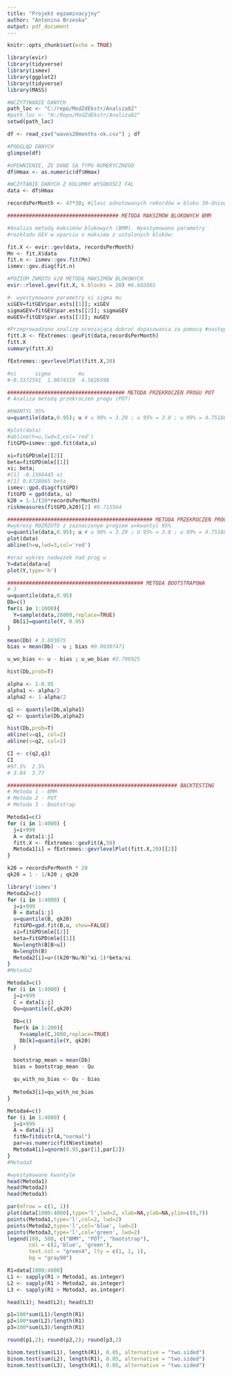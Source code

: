 ```yaml
---
title: "Projekt egzaminacyjny"
author: "Antonina Brzeska"
output: pdf_document
---
```


```r
knitr::opts_chunk$set(echo = TRUE)
```


```r
library(evir)
library(tidyverse)
library(ismev)
library(ggplot2)
library(tidyverse)
library(MASS)
```



```r

#WCZYTYWANIE DANYCH
path_loc <- "C:/repo/ModZdEkstr/Analiza02"
#path_loc <- "H:/Repo/ModZdEkstr/Analiza02"
setwd(path_loc)

df <- read_csv("waves20months-ok.csv") ; df

#PODGLĄD DANYCH
glimpse(df)

#UPEWNIENIE, ŻE DANE SĄ TYPU NUMERYCZNEGO
df$Hmax <- as.numeric(df$Hmax)

#WCZYTANIE DANYCH Z KOLUMNY WYSOKOŚCI FAL
data <- df$Hmax

recordsPerMonth <- 47*30; #ilosc odnotowanych rekordów w bloku 30-dniowym


```

```r
#################################### METODA MAKSIMÓW BLOKOWYCH BMM

#Analiza metodą maksimów blokowych (BMM). Wyestymowano parametry
#rozkładu GEV w oparciu o maksima z ustalonych bloków:

fit.X <- evir::gev(data, recordsPerMonth)
Mn <- fit.X$data 
fit.n <- ismev::gev.fit(Mn)
ismev::gev.diag(fit.n)

#POZIOM ZWROTU k20 METODĄ MAKSIMÓW BLOKOWYCH
evir::rlevel.gev(fit.X, k.blocks = 20) #6.602865

#- wyestymowane parametry xi sigma mu
xiGEV=fitGEV$par.ests[[1]]; xiGEV
sigmaGEV=fitGEV$par.ests[[2]]; sigmaGEV
muGEV=fitGEV$par.ests[[3]]; muGEV

#Przeprowadzono analizę oceniającą dobroć dopasowania za pomocą #następujących wykresów diagnostycznych:
fitt.X <- fExtremes::gevFit(data,recordsPerMonth)
fitt.X
summary(fitt.X)

fExtremes::gevrlevelPlot(fitt.X,20) 

#xi      sigma         mu 
#-0.3372591  1.0874319  4.5626598
```


```r
###################################### METODA PRZEKROCZEŃ PROGU POT
# Analiza metodą przekroczeń progu (POT)

#KWANTYL 95%
u=quantile(data,0.95); u # u 90% = 3.29 ; u 95% = 3.8 ; u 99% = 4.75188

#plot(data)
#abline(h=u,lwd=3,col='red')   
fitGPD=ismev::gpd.fit(data,u)

xi=fitGPD$mle[[2]]
beta=fitGPD$mle[[1]]
xi; beta;
#[1] -0.1566445 xi
#[1] 0.6728065 beta
ismev::gpd.diag(fitGPD)
fitGPD = gpd(data, u)
k20 = 1-1/(20*recordsPerMonth)
riskmeasures(fitGPD,k20)[2] #6.715564

```

```r
############################################### METODA PRZEKROCZEŃ PROGU POT
#wykresy ROZRZUTU z zaznaczonym progiem u=kwantyl 95%
u=quantile(data,0.95); u # u 90% = 3.29 ; U 95% = 3.8 ; u 99% = 4.75188
plot(data)
abline(h=u,lwd=3,col='red')   

#oraz wykres nadwyzek nad prog u
Y=data[data>u]
plot(Y,type='h')

```

```r
############################################ METODA BOOTSTRAPOWA
# 3
u=quantile(data,0.95)
Db=c()
for(i in 1:1000){
  Y=sample(data,28000,replace=TRUE)
  Db[i]=quantile(Y, 0.95)
}

mean(Db) # 3.803075
bias = mean(Db) - u ; bias #0.00307471

u_wo_bias <- u - bias ; u_wo_bias #3.796925

hist(Db,prob=T)

alpha <- 1-0.95
alpha1 <- alpha/2
alpha2 <- 1-alpha/2

q1 <- quantile(Db,alpha1)
q2 <- quantile(Db,alpha2)

hist(Db,prob=T)
abline(v=q1, col=2)
abline(v=q2, col=2)

CI <- c(q2,q1)
CI
#97.5%  2.5% 
# 3.84  3.77 
```

```r
####################################################### BACKTESTING
# Metoda 1 - BMM
# Metoda 2 - POT
# Metoda 3 - Bootstrap

Metoda1=c()  
for (i in 1:4000) { 
  j=i+999
  A = data[i:j]
  fitt.X <- fExtremes::gevFit(A,50)
  Metoda1[i] = fExtremes::gevrlevelPlot(fitt.X,20)[[2]]
}

k20 = recordsPerMonth * 20
qk20 = 1 - 1/k20 ; qk20

library('ismev')
Metoda2=c()         
for (i in 1:4000) {
  j=i+999
  B = data[i:j]
  u=quantile(B, qk20)
  fitGPD=gpd.fit(B,u, show=FALSE)
  xi=fitGPD$mle[[2]]
  beta=fitGPD$mle[[1]]
  Nu=length(B[B>u])
  N=length(B)
  Metoda2[i]=u+((k20*Nu/N)^xi-1)*beta/xi
}
#Metoda2

Metoda3=c()         
for (i in 1:4000) {
  j=i+999
  C = data[i:j]
  Qu=quantile(C,qk20)
  
  Db=c()
  for(k in 1:200){
    Y=sample(C,1000,replace=TRUE)
    Db[k]=quantile(Y, qk20)
  }
  
  bootstrap_mean = mean(Db)
  bias = bootstrap_mean - Qu
  
  qu_with_no_bias <- Qu - bias
  
  Metoda3[i]=qu_with_no_bias
}

Metoda4=c()  
for (i in 1:4000) { 
  j=i+999
  A = data[i:j]
  fitN=fitdistr(A,"normal")
  par=as.numeric(fitN$estimate)
  Metoda4[i]=qnorm(0.95,par[1],par[2])
}
#Metoda3

#wyestymowane kwantyle
head(Metoda1)
head(Metoda2)
head(Metoda3)
```
```r

par(mfrow = c(1, 1))
plot(data[1000:4000],type='l',lwd=2, xlab=NA,ylab=NA,ylim=c(0,7))
points(Metoda1,type='l',col=2, lwd=2)
points(Metoda2,type='l',col='blue', lwd=2)
points(Metoda3,type='l',col='green', lwd=2)
legend(100, 500, c("BMM", "POT", "bootstrap"), 
       col = c(2,'blue', 'green'),
       text.col = "green4", lty = c(1, 1, 1), 
       bg = "gray90")

R1=data[1000:4000]  
L1 <- sapply(R1 > Metoda1, as.integer)
L2 <- sapply(R1 > Metoda2, as.integer)
L3 <- sapply(R1 > Metoda3, as.integer) 

head(L1); head(L2); head(L3)

p1=100*sum(L1)/length(R1)
p2=100*sum(L2)/length(R1)  
p3=100*sum(L3)/length(R1)  

round(p1,2); round(p2,2); round(p3,2)

binom.test(sum(L1), length(R1), 0.05, alternative = "two.sided")
binom.test(sum(L2), length(R1), 0.05, alternative = "two.sided")
binom.test(sum(L3), length(R1), 0.05, alternative = "two.sided")
```

